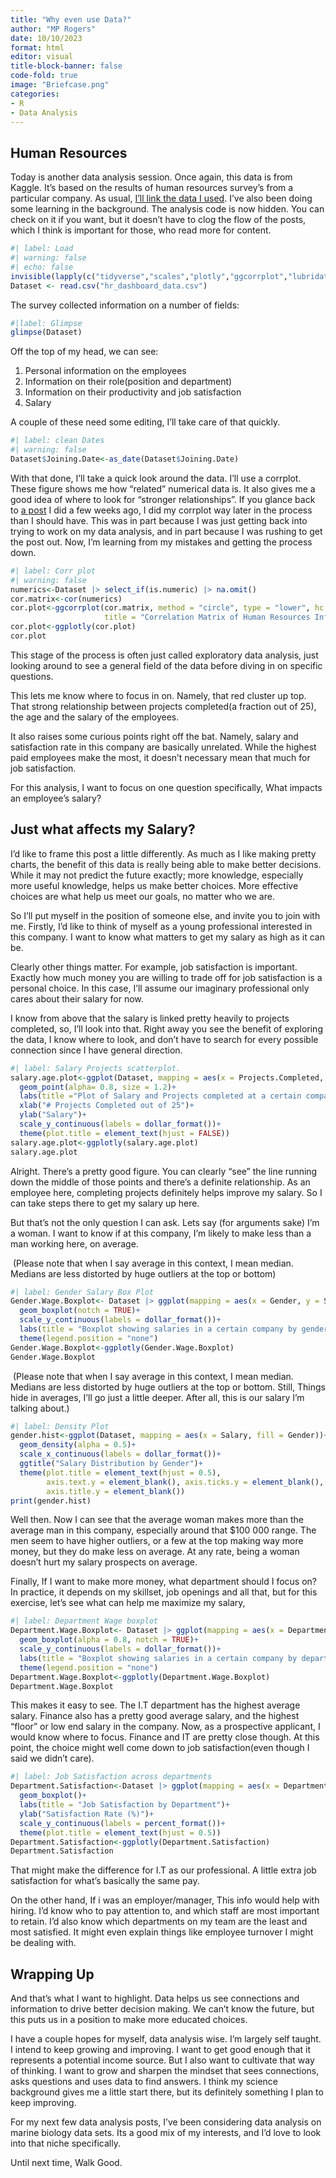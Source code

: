 ```yaml
---
title: "Why even use Data?"
author: "MP Rogers"
date: 10/10/2023
format: html
editor: visual
title-block-banner: false
code-fold: true
image: "Briefcase.png"
categories:
- R
- Data Analysis
---
```


## Human Resources

Today is another data analysis session. Once again, this data is from Kaggle. It's based on the results of human resources survey's from a particular company. As usual, [I'll link the data I used](https://www.kaggle.com/datasets/adityaab1407/employee-productivity-and-satisfaction-hr-data). I've also been doing some learning in the background. The analysis code is now hidden. You can check on it if you want, but it doesn't have to clog the flow of the posts, which I think is important for those, who read more for content.

```r
#| label: Load 
#| warning: false
#| echo: false
invisible(lapply(c("tidyverse","scales","plotly","ggcorrplot","lubridate"), library, character.only = TRUE))
Dataset <- read.csv("hr_dashboard_data.csv")

```

The survey collected information on a number of fields:

```r
#|label: Glimpse
glimpse(Dataset)
```

Off the top of my head, we can see:

1.  Personal information on the employees
2.  Information on their role(position and department)
3.  Information on their productivity and job satisfaction
4.  Salary

A couple of these need some editing, I'll take care of that quickly.

```r
#| label: clean Dates
#| warning: false
Dataset$Joining.Date<-as_date(Dataset$Joining.Date)
```

With that done, I'll take a quick look around the data. I'll use a corrplot. These figure shows me how "related" numerical data is. It also gives me a good idea of where to look for "stronger relationships". If you glance back to [a post](https://mp-rogers.github.io/docs/posts/1st%20World%20Data%20Analysis/WorldData.html) I did a few weeks ago, I did my corrplot way later in the process than I should have. This was in part because I was just getting back into trying to work on my data analysis, and in part because I was rushing to get the post out. Now, I'm learning from my mistakes and getting the process down.

```r
#| label: Corr plot
#| warning: false
numerics<-Dataset |> select_if(is.numeric) |> na.omit()
cor.matrix<-cor(numerics)
cor.plot<-ggcorrplot(cor.matrix, method = "circle", type = "lower", hc.order=TRUE,                         lab = TRUE,
                     title = "Correlation Matrix of Human Resources Info")
cor.plot<-ggplotly(cor.plot)
cor.plot
```

This stage of the process is often just called exploratory data analysis, just looking around to see a general field of the data before diving in on specific questions.

This lets me know where to focus in on. Namely, that red cluster up top. That strong relationship between projects completed(a fraction out of 25), the age and the salary of the employees.

It also raises some curious points right off the bat. Namely, salary and satisfaction rate in this company are basically unrelated. While the highest paid employees make the most, it doesn't necessary mean that much for job satisfaction.

For this analysis, I want to focus on one question specifically, What impacts an employee's salary?

## Just what affects my Salary?

I'd like to frame this post a little differently. As much as I like making pretty charts, the benefit of this data is really being able to make better decisions. While it may not predict the future exactly; more knowledge, especially more useful knowledge, helps us make better choices. More effective choices are what help us meet our goals, no matter who we are.

So I'll put myself in the position of someone else, and invite you to join with me. Firstly, I'd like to think of myself as a young professional interested in this company. I want to know what matters to get my salary as high as it can be.

Clearly other things matter. For example, job satisfaction is important. Exactly how much money you are willing to trade off for job satisfaction is a personal choice. In this case, I'll assume our imaginary professional only cares about their salary for now.

I know from above that the salary is linked pretty heavily to projects completed, so, I'll look into that. Right away you see the benefit of exploring the data, I know where to look, and don't have to search for every possible connection since I have general direction.

```r
#| label: Salary Projects scatterplot.
salary.age.plot<-ggplot(Dataset, mapping = aes(x = Projects.Completed, y = round(Salary), colour = Department))+
  geom_point(alpha= 0.8, size = 1.2)+
  labs(title ="Plot of Salary and Projects completed at a certain company")+
  xlab("# Projects Completed out of 25")+
  ylab("Salary")+
  scale_y_continuous(labels = dollar_format())+
  theme(plot.title = element_text(hjust = FALSE))
salary.age.plot<-ggplotly(salary.age.plot)
salary.age.plot
```

Alright. There's a pretty good figure. You can clearly "see" the line running down the middle of those points and there's a definite relationship. As an employee here, completing projects definitely helps improve my salary. So I can take steps there to get my salary up here.

But that's not the only question I can ask. Lets say (for arguments sake) I'm a woman. I want to know if at this company, I'm likely to make less than a man working here, on average.

 (Please note that when I say average in this context, I mean median. Medians are less distorted by huge outliers at the top or bottom)

```r
#| label: Gender Salary Box Plot
Gender.Wage.Boxplot<- Dataset |> ggplot(mapping = aes(x = Gender, y = Salary, fill = Gender))+
  geom_boxplot(notch = TRUE)+
  scale_y_continuous(labels = dollar_format())+
  labs(title = "Boxplot showing salaries in a certain company by gender")+
  theme(legend.position = "none")
Gender.Wage.Boxplot<-ggplotly(Gender.Wage.Boxplot)
Gender.Wage.Boxplot
```

 (Please note that when I say average in this context, I mean median. Medians are less distorted by huge outliers at the top or bottom. Still, Things hide in averages, I'll go just a little deeper. After all, this is our salary I'm talking about.)

```r
#| label: Density Plot
gender.hist<-ggplot(Dataset, mapping = aes(x = Salary, fill = Gender))+
  geom_density(alpha = 0.5)+
  scale_x_continuous(labels = dollar_format())+
  ggtitle("Salary Distribution by Gender")+
  theme(plot.title = element_text(hjust = 0.5),
        axis.text.y = element_blank(), axis.ticks.y = element_blank(),
        axis.title.y = element_blank())
print(gender.hist)
```

Well then. Now I can see that the average woman makes more than the average man in this company, especially around that \$100 000 range. The men seem to have higher outliers, or a few at the top making way more money, but they do make less on average. At any rate, being a woman doesn't hurt my salary prospects on average.

Finally, If I want to make more money, what department should I focus on? In practice, it depends on my skillset, job openings and all that, but for this exercise, let's see what can help me maximize my salary,

```r
#| label: Department Wage boxplot
Department.Wage.Boxplot<- Dataset |> ggplot(mapping = aes(x = Department, y = Salary, fill = Department))+
  geom_boxplot(alpha = 0.8, notch = TRUE)+
  scale_y_continuous(labels = dollar_format())+
  labs(title = "Boxplot showing salaries in a certain company by department")+
  theme(legend.position = "none")
Department.Wage.Boxplot<-ggplotly(Department.Wage.Boxplot)
Department.Wage.Boxplot
```

This makes it easy to see. The I.T department has the highest average salary. Finance also has a pretty good average salary, and the highest "floor" or low end salary in the company. Now, as a prospective applicant, I would know where to focus. Finance and IT are pretty close though. At this point, the choice might well come down to job satisfaction(even though I said we didn't care).

```r
#| label: Job Satisfaction across departments
Department.Satisfaction<-Dataset |> ggplot(mapping = aes(x = Department, y = (Satisfaction.Rate..../100), fill = Department))+
  geom_boxplot()+
  labs(title = "Job Satisfaction by Department")+
  ylab("Satisfaction Rate (%)")+
  scale_y_continuous(labels = percent_format())+
  theme(plot.title = element_text(hjust = 0.5))
Department.Satisfaction<-ggplotly(Department.Satisfaction)
Department.Satisfaction
```

That might make the difference for I.T as our professional. A little extra job satisfaction for what's basically the same pay.

On the other hand, If i was an employer/manager, This info would help with hiring. I'd know who to pay attention to, and which staff are most important to retain. I'd also know which departments on my team are the least and most satisfied. It might even explain things like employee turnover I might be dealing with.

## Wrapping Up

And that's what I want to highlight. Data helps us see connections and information to drive better decision making. We can't know the future, but this puts us in a position to make more educated choices.

I have a couple hopes for myself, data analysis wise. I'm largely self taught. I intend to keep growing and improving. I want to get good enough that it represents a potential income source. But I also want to cultivate that way of thinking. I want to grow and sharpen the mindset that sees connections, asks questions and uses data to find answers. I think my science background gives me a little start there, but its definitely something I plan to keep improving.

For my next few data analysis posts, I've been considering data analysis on marine biology data sets. Its a good mix of my interests, and I'd love to look into that niche specifically.

Until next time, Walk Good.
